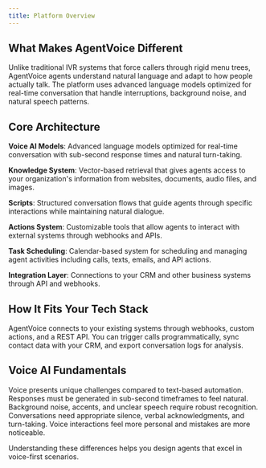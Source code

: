 ```yaml
---
title: Platform Overview
---
```


## What Makes AgentVoice Different

Unlike traditional IVR systems that force callers through rigid menu trees, AgentVoice agents understand natural language and adapt to how people actually talk. The platform uses advanced language models optimized for real-time conversation that handle interruptions, background noise, and natural speech patterns.

## Core Architecture

**Voice AI Models**: Advanced language models optimized for real-time conversation with sub-second response times and natural turn-taking.

**Knowledge System**: Vector-based retrieval that gives agents access to your organization's information from websites, documents, audio files, and images.

**Scripts**: Structured conversation flows that guide agents through specific interactions while maintaining natural dialogue.

**Actions System**: Customizable tools that allow agents to interact with external systems through webhooks and APIs.

**Task Scheduling**: Calendar-based system for scheduling and managing agent activities including calls, texts, emails, and API actions.

**Integration Layer**: Connections to your CRM and other business systems through API and webhooks.

## How It Fits Your Tech Stack

AgentVoice connects to your existing systems through webhooks, custom actions, and a REST API. You can trigger calls programmatically, sync contact data with your CRM, and export conversation logs for analysis.

## Voice AI Fundamentals

Voice presents unique challenges compared to text-based automation. Responses must be generated in sub-second timeframes to feel natural. Background noise, accents, and unclear speech require robust recognition. Conversations need appropriate silence, verbal acknowledgments, and turn-taking. Voice interactions feel more personal and mistakes are more noticeable.

Understanding these differences helps you design agents that excel in voice-first scenarios.
